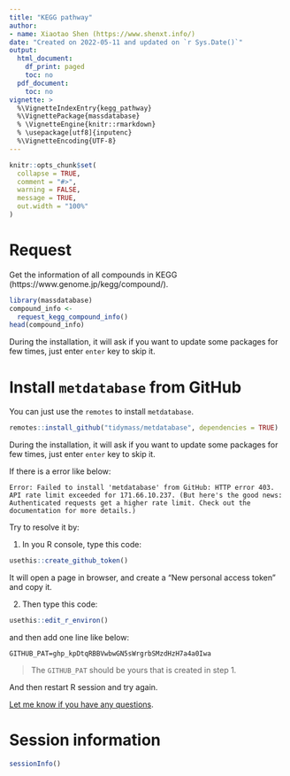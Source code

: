 ```yaml
---
title: "KEGG pathway"
author:
- name: Xiaotao Shen (https://www.shenxt.info/)
date: "Created on 2022-05-11 and updated on `r Sys.Date()`"
output:
  html_document:
    df_print: paged
    toc: no
  pdf_document:
    toc: no
vignette: >
  %\VignetteIndexEntry{kegg_pathway}
  %\VignettePackage{massdatabase}
  % \VignetteEngine{knitr::rmarkdown}
  % \usepackage[utf8]{inputenc}
  %\VignetteEncoding{UTF-8}
---
```


```r
knitr::opts_chunk$set(
  collapse = TRUE,
  comment = "#>",
  warning = FALSE,
  message = TRUE,
  out.width = "100%"
)
```

# **Request**

Get the information of all compounds in KEGG (https://www.genome.jp/kegg/compound/).

```r
library(massdatabase)
compound_info <- 
  request_kegg_compound_info()
head(compound_info)
```

During the installation, it will ask if you want to update some packages for few times, just enter `enter` key to skip it.

# **Install `metdatabase` from GitHub**

You can just use the `remotes` to install `metdatabase`. 

```r
remotes::install_github("tidymass/metdatabase", dependencies = TRUE)
```

During the installation, it will ask if you want to update some packages for few times, just enter `enter` key to skip it.

If there is a error like below:

```
Error: Failed to install 'metdatabase' from GitHub: HTTP error 403. API rate limit exceeded for 171.66.10.237. (But here's the good news: Authenticated requests get a higher rate limit. Check out the documentation for more details.)
```

Try to resolve it by:

1. In you R console, type this code:

```r
usethis::create_github_token()
```

It will open a page in browser, and create a "New personal access token" and copy it.

2. Then type this code:

```r
usethis::edit_r_environ()
```

and then add one line like below:

```
GITHUB_PAT=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
```
> The `GITHUB_PAT` should be yours that is created in step 1.

And then restart R session and try again.


[Let me know if you have any questions](shenxt1990@outlook.com).

# **Session information**

```r
sessionInfo()
```



